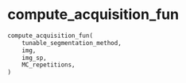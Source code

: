# compute_acquisition_fun { #napari_activelearning.compute_acquisition_fun }

```python
compute_acquisition_fun(
    tunable_segmentation_method,
    img,
    img_sp,
    MC_repetitions,
)
```

